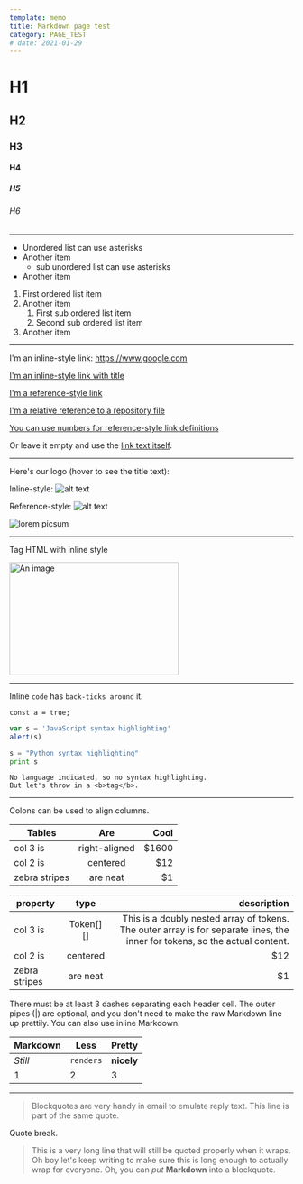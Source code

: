```yaml
---
template: memo
title: Markdown page test
category: PAGE_TEST
# date: 2021-01-29
---
```


# H1

## H2

### H3

#### H4

##### H5

###### H6

---

- Unordered list can use asterisks
- Another item
  - sub unordered list can use asterisks
- Another item

1. First ordered list item
2. Another item
   1. First sub ordered list item
   2. Second sub ordered list item
3. Another item

---

I'm an inline-style link: https://www.google.com

[I'm an inline-style link with title](https://www.google.com "Google's Homepage")

[I'm a reference-style link][arbitrary case-insensitive reference text]

[I'm a relative reference to a repository file](../blob/master/LICENSE)

[You can use numbers for reference-style link definitions][1]

Or leave it empty and use the [link text itself].

[arbitrary case-insensitive reference text]: https://www.mozilla.org
[1]: http://slashdot.org
[link text itself]: http://www.reddit.com

---

Here's our logo (hover to see the title text):

Inline-style:
![alt text](https://github.com/adam-p/markdown-here/raw/master/src/common/images/icon48.png 'Logo Title Text 1')

Reference-style:
![alt text][logo]

[logo]: https://github.com/adam-p/markdown-here/raw/master/src/common/images/icon48.png 'Logo Title Text 2'

![lorem picsum](https://picsum.photos/500/500)

---

<p style={{ color: 'red' }}>
  Tag HTML with inline style
</p>

<Img
  class="center"
  src="https://picsum.photos/500/500"
  alt="An image"
  width="300"
  height="200"
/>

---

Inline `code` has `back-ticks around` it.

`const a = true;`

```javascript
var s = 'JavaScript syntax highlighting'
alert(s)
```

```python
s = "Python syntax highlighting"
print s
```

```
No language indicated, so no syntax highlighting.
But let's throw in a <b>tag</b>.
```

---

Colons can be used to align columns.

| Tables        |      Are      |  Cool |
| ------------- | :-----------: | ----: |
| col 3 is      | right-aligned | $1600 |
| col 2 is      |   centered    |   $12 |
| zebra stripes |   are neat    |    $1 |

| property      |    type    |                                                                                                                  description |
| ------------- | :--------: | ---------------------------------------------------------------------------------------------------------------------------: |
| col 3 is      | Token[] [] | This is a doubly nested array of tokens. The outer array is for separate lines, the inner for tokens, so the actual content. |
| col 2 is      |  centered  |                                                                                                                          $12 |
| zebra stripes |  are neat  |                                                                                                                           $1 |

There must be at least 3 dashes separating each header cell.
The outer pipes (|) are optional, and you don't need to make the
raw Markdown line up prettily. You can also use inline Markdown.

| Markdown | Less      | Pretty     |
| -------- | --------- | ---------- |
| _Still_  | `renders` | **nicely** |
| 1        | 2         | 3          |

---

> Blockquotes are very handy in email to emulate reply text.
> This line is part of the same quote.

Quote break.

> This is a very long line that will still be quoted properly when it wraps. Oh boy let's keep writing to make sure this is long enough to actually wrap for everyone. Oh, you can _put_ **Markdown** into a blockquote.
